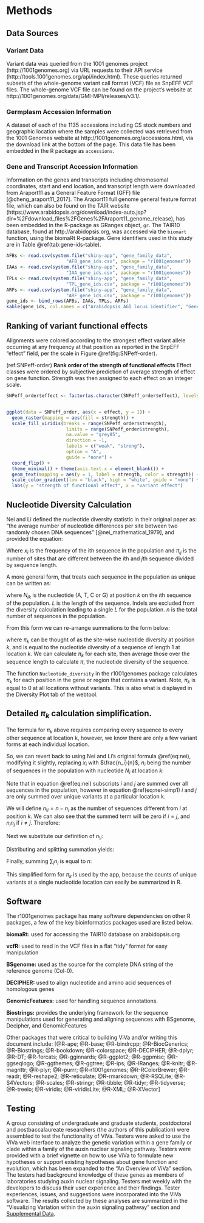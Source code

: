 # Methods {#methods}

## Data Sources

### Variant Data
Variant data was queried from the 1001 genomes project (http://1001genomes.org) via URL requests to their API service (http://tools.1001genomes.org/api/index.html). These queries returned subsets of the whole-genome variant call format (VCF) file as SnpEFF VCF files. The whole-genome VCF file can be found on the project’s website at http://1001genomes.org/data/GMI-MPI/releases/v3.1/. 

### Germplasm Accession Information
A dataset of each of the 1135 accessions including CS stock numbers and geographic location where the samples were collected was retrieved from the 1001 Genomes website at http://1001genomes.org/accessions.html, via the download link at the bottom of the page. This data file has been embedded in the R package as `accessions`.

### Gene and Transcript Accession Information
Information on the genes and transcripts including chromosomal coordinates, start and end location, and transcript length were downloaded from Araport11 as a General Feature Format (GFF) file [@cheng_araport11_2017]. The Araport11 full genome general feature format file, which can also be found on the TAIR website (https://www.arabidopsis.org/download/index-auto.jsp?dir=%2Fdownload_files%2FGenes%2FAraport11_genome_release), has been embedded in the R-package as GRanges object, `gr`. The TAIR10 database, found at http://arabidopsis.org, was accessed via the `biomart` function, using the biomaRt R-package. Gene identifiers used in this study are in Table \@ref(tab:gene-ids-table).
```r
AFBs <- read.csv(system.file("shiny-app", "gene_family_data",
                      "AFB_gene_ids.csv", package = "r1001genomes"))
IAAs <- read.csv(system.file("shiny-app", "gene_family_data",
                      "IAA_gene_ids.csv", package = "r1001genomes"))
TPLs <- read.csv(system.file("shiny-app", "gene_family_data",
                      "TPL_gene_ids.csv", package = "r1001genomes"))
ARFs <- read.csv(system.file("shiny-app", "gene_family_data",
                      "ARF_gene_ids.csv", package = "r1001genomes"))
gene_ids <- bind_rows(AFBs, IAAs, TPLs, ARFs)
kable(gene_ids, col.names = c("Arabidopsis AGI locus identifier", "Gene symbol", "Clade/class"),caption = "Full list of genes used in this study, by identifier, symbol and classification.")
```

## Ranking of variant functional effects
Alignments were colored according to the strongest effect variant allele occurring at any frequency at that position as reported in the SnpEFF "effect" field, per the scale in Figure \@ref(fig:SNPeff-order). 

(ref:SNPeff-order) **Rank order of the strength of functional effects** Effect classes were ordered by subjective prediction of average strength of effect on gene function. Strength was then assigned to each effect on an integer scale.
```r
SNPeff_order$effect <- factor(as.character(SNPeff_order$effect), levels = as.character(SNPeff_order$effect), ordered = TRUE)


ggplot(data = SNPeff_order, aes(x = effect, y = 1)) + 
  geom_raster(mapping = aes(fill = strength)) +
  scale_fill_viridis(breaks = range(SNPeff_order$strength),
                      limits = range(SNPeff_order$strength),
                      na.value = "grey85",
                      direction = -1,
                      labels = c("weak", "strong"),
                      option = "A", 
                      guide = "none") + 
  coord_flip() + 
  theme_minimal() + theme(axis.text.x = element_blank()) + 
  geom_text(mapping = aes(y = 1, label = strength, color = strength)) +
  scale_color_gradient(low = "black", high = "white", guide = "none") + 
  labs(y = "strength of functional effect", x = "variant effect")

```

 
## Nucleotide Diversity Calculation
Nei and Li defined the nucleotide diversity statistic in their original paper as:
"the average number of nucleotide differences per site between two randomly chosen DNA sequences” [@nei_mathematical_1979], and provided the equation: 

\begin{equation}
\displaystyle \pi = \sum_{ij}x_{i}x_{j}\pi_{ij}.
(\#eq:nei)
\end{equation}

Where $x_{i}$ is the frequency of the ith sequence in the population and $\pi_{ij}$ is the number of sites that are different between the $i$th and $j$th sequence divided by sequence length.

A more general form, that treats each sequence in the population as unique can be written as:

\begin{equation}
\displaystyle \pi = \frac{1}{L*n^2} \sum_{i=1}^n \sum_{j=1}^n \sum_{k=1}^L{\pi_{ijk}}
\qquad
\displaystyle \pi_{ijk} = \left\{\begin{array}{l}
1 \quad \textrm{if} \quad N_{ik} \neq N_{jk} \\
0 \quad \textrm{if} \quad N_{ik} = N_{jk}
\end{array}\right.
(\#eq:nei-gen)
\end{equation}

where $N_{ik}$ is the nucleotide (A, T, C or G) at position $k$ on the *i*th sequence of the population.
$L$ is the length of the sequence. Indels are excluded from the diversity calculation leading to a single $L$ for the population. $n$ is the total number of sequences in the population.

From this form we can re-arrange summations to the form below:

\begin{equation}
\displaystyle \pi = \frac{1}{L} \sum_{k=1}^L{\pi_{k}}
\qquad
\pi_{k} = \frac{1}{n^2} \sum_{i=1}^n \sum_{j=1}^n {\pi_{ijk}}
(\#eq:nei-rearrange)
\end{equation}

where $\pi_k$ can be thought of as the site-wise nucleotide diversity at position $k$, and is equal to 
the nucleotide diversity of a sequence of length 1 at location $k$. We can calculate $\pi_k$ for each
site, then average those over the sequence length to calculate $\pi$, the nucleotide diversity 
of the sequence.

The function `Nucleotide_diversity` in the r1001genomes package calculates $\pi_k$ for each position in the gene or region that contains a variant. Note, $\pi_k$ is equal to 0 at all locations without variants.
This is also what is displayed in the Diversity Plot tab of the webtool.

## Detailed $\pi_k$ calculation simplification.

The formula for $\pi_k$ above requires comparing every sequence to every other sequence at location k,
however, we know there are only a few variant forms at each individual location.

So, we can revert back to using Nei and Li's original formula \@ref(eq:nei), modifying it slightly,
replacing $x_i$ with $\frac{n_i}{n}$, $n_i$ being the number of sequences in the population with nucleotide $N_i$ at location $k$:

\begin{equation}
\displaystyle \pi_k = \sum_{ij} \frac{n_i}{n}\frac{n_j}{n} \pi_{ij} = \frac{1}{n^2}\sum_{ij} n_i n_j \pi_{ij}
\qquad
\pi_{ij(k)} = \left\{\begin{array}{l}
1 \quad \textrm{if} \quad i \neq j \\
0 \quad \textrm{if} \quad i = j
\end{array}\right.
(\#eq:nei-simp1)
\end{equation}

Note that in equation \@ref(eq:nei) subscripts $i$ and $j$ are summed over all sequences in the population, however in equation \@ref(eq:nei-simp1) $i$ and $j$ are only summed over unique variants at a particular location k.

We will define $n_{!i} = n - n_i$ as the number of sequences different from $i$ at position $k$. We can also see that the summed term will be zero if $i=j$, and $n_i n_j$ if $i\neq j$. Therefore:

\begin{equation}
\displaystyle \pi_k = \frac{1}{n^2} \sum_{i} n_i n_{!i}
(\#eq:nei-simp2)
\end{equation}

Next we substitute our definition of $n_{!i}$:

\begin{equation}
\displaystyle \pi_k = \frac{1}{n^2} \sum_{i} n_i (n - n_{i})
(\#eq:nei-simp3)
\end{equation}

Distributing and splitting summation yields:

\begin{equation}
\displaystyle \pi_k = \frac{1}{n^2} (n \sum_{i} n_i - \sum_{i} n_{i}^2)
(\#eq:nei-simp4)
\end{equation}

Finally, summing $\displaystyle \sum_{i}n_i$ is equal to $n$:

\begin{equation}
\displaystyle \pi_k = \frac{1}{n^2} (n^2 - \sum_{i} n_{i}^2)
(\#eq:nei-simp5)
\end{equation}

This simplified form for $\pi_k$ is used by the app, because the counts of unique variants at a single nucleotide location can easily be summarized in R.

## Software 

The r1001genomes package has many software dependencies on other R packages, a few of the key bioinformatics packages used are listed below.

**biomaRt:** used for accessing the TAIR10 database on arabidopsis.org

**vcfR:** used to read in the VCF files in a flat “tidy” format for easy manipulation

**BSgenome:** used as the source for the complete DNA string of the reference genome (Col-0).

**DECIPHER:** used to align nucleotide and amino acid sequences of homologous genes 

**GenomicFeatures:** used for handling sequence annotations.

**Biostrings:** provides the underlying framework for the sequence manipulations used for generating and aligning sequences with BSgenome, Decipher, and GenomicFeatures

Other packages that were critical to building ViVa and/or writing this document include: [@R-ape; @R-base; @R-bindrcpp; @R-BiocGenerics; @R-Biostrings; @R-bookdown; @R-colorspace; @R-DECIPHER; @R-dplyr; @R-DT; @R-forcats; @R-gginnards; @R-ggplot2; @R-ggpmisc; @R-ggseqlogo; @R-ggthemes; @R-ggtree; @R-ips; @R-IRanges; @R-knitr; @R-magrittr; @R-plyr; @R-purrr; @R-r1001genomes; @R-RColorBrewer; @R-readr; @R-reshape2; @R-reticulate; @R-rmarkdown; @R-RSQLite; @R-S4Vectors; @R-scales; @R-stringr; @R-tibble; @R-tidyr; @R-tidyverse; @R-treeio; @R-viridis; @R-viridisLite; @R-XML; @R-XVector]

## Testing
A group consisting of undergraduate and graduate students, postdoctoral and postbaccalaureate researchers (the authors of this publication) were assembled to test the functionality of ViVa. Testers were asked to use the ViVa web interface to analyze the genetic variation within a gene family or clade within a family of the auxin nuclear signaling pathway. Testers were provided with a brief vignette on how to use ViVa to formulate new hypotheses or support existing hypotheses about gene function and evolution, which has been expanded to the "An Overview of ViVa" section. The testers had background knowledge of these genes as members of laboratories studying auxin nuclear signaling. Testers met weekly with the developers to discuss their user experience and their findings. Tester experiences, issues, and suggestions were incorporated into the ViVa software. The results collected by these analyses are summarized in the "Visualizing Variation within the auxin signaling pathway" section and [Supplemental Data](#si).




